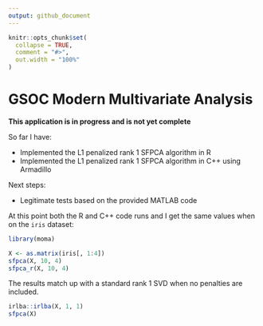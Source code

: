```yaml
---
output: github_document
---
```


<!-- README.md is generated from README.Rmd. Please edit that file -->

```r
knitr::opts_chunk$set(
  collapse = TRUE,
  comment = "#>",
  out.width = "100%"
)
```

# GSOC Modern Multivariate Analysis

**This application is in progress and is not yet complete**

So far I have:

  - Implemented the L1 penalized rank 1 SFPCA algorithm in R
  - Implemented the L1 penalized rank 1 SFPCA algorithm in C++ using Armadillo
  
Next steps:

  - Legitimate tests based on the provided MATLAB code

At this point both the R and C++ code runs and I get the same values when on the `iris` dataset:

```r
library(moma)

X <- as.matrix(iris[, 1:4])
sfpca(X, 10, 4)  
sfpca_r(X, 10, 4)
```

The results match up with a standard rank 1 SVD when no penalties are included.

```r
irlba::irlba(X, 1, 1)
sfpca(X)
```


